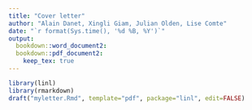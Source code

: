 ```yaml
---
title: "Cover letter"
author: "Alain Danet, Xingli Giam, Julian Olden, Lise Comte"
date: "`r format(Sys.time(), '%d %B, %Y')`"
output:
  bookdown::word_document2:
  bookdown::pdf_document2:
    keep_tex: true
---
```


```r
library(linl)
library(rmarkdown)
draft("myletter.Rmd", template="pdf", package="linl", edit=FALSE)
```

